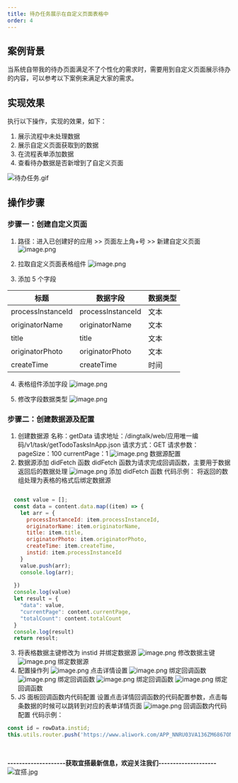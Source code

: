 ```yaml
---
title: 待办任务展示在自定义页面表格中
order: 4
---
```

##  案例背景
当系统自带我的待办页面满足不了个性化的需求时，需要用到自定义页面展示待办的内容，可以参考以下案例来满足大家的需求。

## 实现效果
执行以下操作，实现的效果，如下：
1. 展示流程中未处理数据
2. 展示自定义页面获取到的数据
3. 在流程表单添加数据
4. 查看待办数据是否新增到了自定义页面

![待办任务.gif](https://img.alicdn.com/imgextra/i1/O1CN01n2decO1v45s12V8zk_!!6000000006118-1-tps-1888-835.gif)

## 操作步骤
### 步骤一：创建自定义页面

1. 路径：进入已创建好的应用 >> 页面左上角+号 >> 新建自定义页面
![image.png](https://img.alicdn.com/imgextra/i4/O1CN01rothag1mriEuxAc5m_!!6000000005008-2-tps-1910-895.png)

2. 拉取自定义页面表格组件
![image.png](https://img.alicdn.com/imgextra/i4/O1CN01VRUgJh1GkmXZGKrM6_!!6000000000661-2-tps-1915-901.png)


3. 添加 5 个字段

| **标题** | **数据字段** | **数据类型** |
| --- | --- | --- |
| processInstanceId | processInstanceId | 文本 |
| originatorName | originatorName | 文本 |
| title | title | 文本 |
| originatorPhoto | originatorPhoto | 文本 |
| createTime | createTime | 时间 |

4. 表格组件添加字段
![image.png](https://img.alicdn.com/imgextra/i3/O1CN01inhvgg1xdw67dkVEx_!!6000000006467-2-tps-1918-905.png)

5. 修改字段数据类型
![image.png](https://img.alicdn.com/imgextra/i2/O1CN01OLTzIh1znfkSgzipD_!!6000000006759-2-tps-1912-906.png)

### 步骤二：创建数据源及配置
1. 创建数据源
名称：getData
请求地址：/dingtalk/web/应用唯一编码/v1/task/getTodoTasksInApp.json
请求方式：GET
请求参数：
pageSize：100
currentPage：1
![image.png](https://img.alicdn.com/imgextra/i2/O1CN01cHTQ8z28hZ0WZvZ5M_!!6000000007964-2-tps-1919-897.png)
数据源配置
2. 数据源添加 didFetch 函数
didFetch 函数为请求完成回调函数，主要用于数据返回后的数据处理
![image.png](https://img.alicdn.com/imgextra/i3/O1CN01rTlUbl1iiJeQtfd7B_!!6000000004446-2-tps-1918-899.png)
添加 didFetch 函数
代码示例：
将返回的数组处理为表格的格式后绑定数据源
```javascript

  const value = [];
  const data = content.data.map((item) => {
    let arr = {
      processInstanceId: item.processInstanceId,
      originatorName: item.originatorName,
      title: item.title,
      originatorPhoto: item.originatorPhoto,
      createTime: item.createTime,
      instid: item.processInstanceId
    }
    value.push(arr);
    console.log(arr);
   
  })
  console.log(value)
  let result = {
    "data": value,
    "currentPage": content.currentPage,
    "totalCount": content.totalCount
  }
  console.log(result)
  return result;
```
3. 将表格数据主键修改为 instid 并绑定数据源
![image.png](https://img.alicdn.com/imgextra/i2/O1CN01j4hwxu1NPtn4HENt1_!!6000000001563-2-tps-1918-896.png)
修改数据主键
![image.png](https://img.alicdn.com/imgextra/i1/O1CN017ISchm1VSf6XEkDsd_!!6000000002652-2-tps-1918-900.png)
绑定数据源
4. 配置操作列
![image.png](https://img.alicdn.com/imgextra/i1/O1CN01AVqNQ01f2EPOfH61K_!!6000000003948-2-tps-1916-898.png)
点击详情设置
![image.png](https://img.alicdn.com/imgextra/i2/O1CN01HLsvN82511N2dMsD8_!!6000000007465-2-tps-1916-899.png)
绑定回调函数
![image.png](https://img.alicdn.com/imgextra/i1/O1CN01Deqek91TI0f32nuOd_!!6000000002358-2-tps-1918-907.png)
绑定回调函数
![image.png](https://img.alicdn.com/imgextra/i4/O1CN01RnCSMf1IxixpPK9aE_!!6000000000960-2-tps-1918-907.png)
绑定回调函数
![image.png](https://img.alicdn.com/imgextra/i2/O1CN010fGYph1dD6a2svfRu_!!6000000003701-2-tps-1918-903.png)
绑定回调函数
5. JS 面板回调函数内代码配置
设置点击详情回调函数的代码配置参数，点击每条数据的时候可以跳转到对应的表单详情页面
![image.png](https://img.alicdn.com/imgextra/i1/O1CN01BzwP141Mkg96T6PuF_!!6000000001473-2-tps-1917-897.png)
回调函数内代码配置
代码示例：
```javascript
const id = rowData.instid;
this.utils.router.push('https://www.aliwork.com/APP_NNRU03VA136ZM6867ONP/processDetail', { formInstId: id }, true, true)
```

**​**

**--------------------获取宜搭最新信息，欢迎关注我们--------------------**
![宜搭.jpg](https://img.alicdn.com/imgextra/i2/O1CN01TASR4F29PX1xGP6V1_!!6000000008060-0-tps-1800-1012.jpg)




